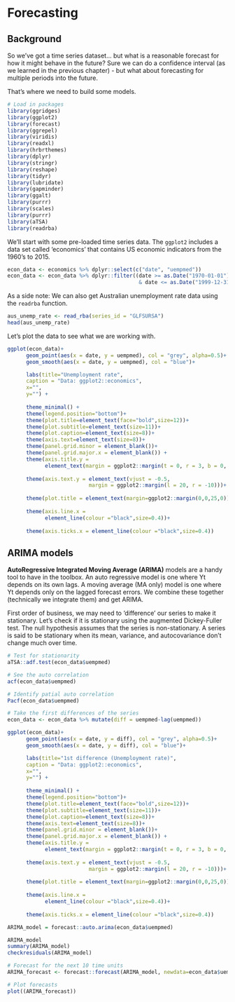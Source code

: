 # Forecasting

## Background

So we've got a time series dataset... but what is a reasonable forecast for how it might behave in the future? Sure we can do a confidence interval (as we learned in the previous chapter) - but what about forecasting for multiple periods into the future.

That's where we need to build some models.

```r
# Load in packages
library(ggridges)
library(ggplot2)
library(forecast)
library(ggrepel)
library(viridis)
library(readxl)
library(hrbrthemes)
library(dplyr)
library(stringr)
library(reshape)
library(tidyr)
library(lubridate)
library(gapminder)
library(ggalt)
library(purrr)
library(scales)
library(purrr)
library(aTSA)
library(readrba)
```

We'll start with some pre-loaded time series data. The `ggplot2` includes a data set called 'economics' that contains US economic indicators from the 1960's to 2015.

```r

econ_data <- economics %>% dplyr::select(c("date", "uempmed"))
econ_data <- econ_data %>% dplyr::filter((date >= as.Date("1970-01-01") 
                                          & date <= as.Date("1999-12-31")))
```

As a side note: We can also get Australian unemployment rate data using the `readrba` function.

```r

aus_unemp_rate <- read_rba(series_id = "GLFSURSA") 
head(aus_unemp_rate)

```

Let's plot the data to see what we are working with.

```r

ggplot(econ_data)+
      geom_point(aes(x = date, y = uempmed), col = "grey", alpha=0.5)+
      geom_smooth(aes(x = date, y = uempmed), col = "blue")+

      labs(title="Unemployment rate",
      caption = "Data: ggplot2::economics",
      x="",
      y="") + 
  
      theme_minimal() +
      theme(legend.position="bottom")+
      theme(plot.title=element_text(face="bold",size=12))+
      theme(plot.subtitle=element_text(size=11))+
      theme(plot.caption=element_text(size=8))+
      theme(axis.text=element_text(size=8))+
      theme(panel.grid.minor = element_blank())+
      theme(panel.grid.major.x = element_blank()) +
      theme(axis.title.y = 
            element_text(margin = ggplot2::margin(t = 0, r = 3, b = 0, l = 0)))+
  
      theme(axis.text.y = element_text(vjust = -0.5, 
                          margin = ggplot2::margin(l = 20, r = -10)))+
  
      theme(plot.title = element_text(margin=ggplot2::margin(0,0,25,0))) +
  
      theme(axis.line.x = 
            element_line(colour ="black",size=0.4))+
  
      theme(axis.ticks.x = element_line(colour ="black",size=0.4))

```

## ARIMA models

**AutoRegressive Integrated Moving Average (ARIMA)** models are a handy tool to have in the toolbox. An auto regressive model is one where Yt depends on its own lags. A moving average (MA only) model is one where Yt depends only on the lagged forecast errors. We combine these together (technically we integrate them) and get ARIMA.

First order of business, we may need to 'difference' our series to make it stationary. Let's check if it is stationary using the augmented Dickey-Fuller test. The null hypothesis assumes that the series is non-stationary. A series is said to be stationary when its mean, variance, and autocovariance don't change much over time.

```r

# Test for stationarity
aTSA::adf.test(econ_data$uempmed)

# See the auto correlation
acf(econ_data$uempmed)

# Identify patial auto correlation
Pacf(econ_data$uempmed)

# Take the first differences of the series
econ_data <- econ_data %>% mutate(diff = uempmed-lag(uempmed))

ggplot(econ_data)+
      geom_point(aes(x = date, y = diff), col = "grey", alpha=0.5)+
      geom_smooth(aes(x = date, y = diff), col = "blue")+

      labs(title="1st difference (Unemployment rate)",
      caption = "Data: ggplot2::economics",
      x="",
      y="") + 
  
      theme_minimal() +
      theme(legend.position="bottom")+
      theme(plot.title=element_text(face="bold",size=12))+
      theme(plot.subtitle=element_text(size=11))+
      theme(plot.caption=element_text(size=8))+
      theme(axis.text=element_text(size=8))+
      theme(panel.grid.minor = element_blank())+
      theme(panel.grid.major.x = element_blank()) +
      theme(axis.title.y = 
            element_text(margin = ggplot2::margin(t = 0, r = 3, b = 0, l = 0)))+
  
      theme(axis.text.y = element_text(vjust = -0.5, 
                          margin = ggplot2::margin(l = 20, r = -10)))+
  
      theme(plot.title = element_text(margin=ggplot2::margin(0,0,25,0))) +
  
      theme(axis.line.x = 
            element_line(colour ="black",size=0.4))+
  
      theme(axis.ticks.x = element_line(colour ="black",size=0.4))


```

```r

ARIMA_model = forecast::auto.arima(econ_data$uempmed)

ARIMA_model
summary(ARIMA_model)
checkresiduals(ARIMA_model)

# Forecast for the next 10 time units
ARIMA_forecast <- forecast::forecast(ARIMA_model, newdata=econ_data$uempmed,h = 36,level=c(95))

# Plot forecasts
plot((ARIMA_forecast))
```
